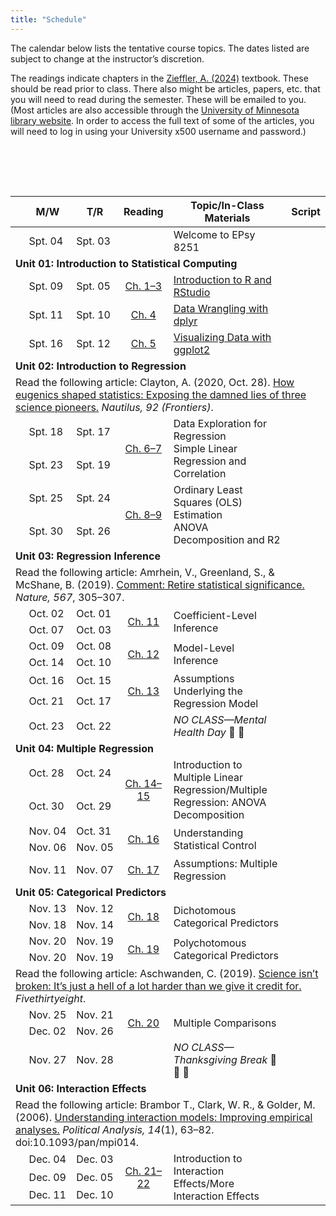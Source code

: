 ```yaml
---
title: "Schedule"
---
```



The calendar below lists the tentative course topics. The dates listed are subject to change at the instructor's discretion.


The readings indicate chapters in the [Zieffler, A. (2024)](https://zief0002.github.io/modeling/) textbook. These should be read prior to class. There also might be articles, papers, etc. that you will need to read during the semester. These will be emailed to you. (Most articles are also accessible through the [University of Minnesota library website](http://www.lib.umn.edu). In order to access the full text of some of the articles, you will need to log in using your University x500 username and password.)


<!-- As part of the course, there are several articles, papers and technical reports that you will need to read during the semester. Most of the articles themselves are accessible through the [University of Minnesota library website](http://www.lib.umn.edu). In order to access the full text of some of the articles, you will need to log in using your University x500 username and password. More detailed information, including references or links to specific readings, are linked under the day's "Reading". -->

<br /><br />


<br />


<table class="table">

<!-- <thead> -->
<!-- <tr> -->
<!-- <th style="width:10%;text-align:center"></th> -->
<!-- <th style="width:10%;">Date</th> -->
<!-- <th style="width:10%;text-align:center">Reading</th> -->
<!-- <th style="width:50%;">Topic</th> -->
<!-- <th style="width:10%;text-align:center">Notes</th> -->
<!-- <th style="width:10%;text-align:center">Script</th> -->
<!-- </tr> -->
<!-- </thead> -->

<thead>
<tr>
<th style="width:5%;text-align:center"></th>
<th style="width:10%;">M/W</th>
<th style="width:10%;">T/R</th>
<th style="width:15%;text-align:center">Reading</th>
<th style="width:50%;">Topic/In-Class Materials</th>
<th style="width:10%;text-align:center">Script</th>
</tr>
</thead>

<tbody>

<!-- <span style="margin-left:5px; color:#5a067d;font-size:12px;">*[Notes and Script file updated 09-24-2019]*</span></td> -->



<tr>
<td align="center" style="vertical-align:middle;">&nbsp;</td>
<td>Spt. 04</td>
<td>Spt. 03</td>
<td align="center" style="vertical-align:middle;">
  [<span class="fa fa-book" style="font-size: 20px;"></span>](files/00-welcome-to-8251.html)
</td>
<td>Welcome to EPsy 8251</td>
<td align="center" style="vertical-align:middle;">
  <span class="fa fa-code" style="color: #f1f1f1; font-size: 20px;"></span>
</td>
</tr>


<!-- Unit 01: INTRODUCTION TO STATISTICAL COMPUTING -->

<tr>
<td colspan="7"><b>Unit 01: Introduction to Statistical Computing</b></td>
</tr>

<tr>
<td align="center" style="vertical-align:middle;"></td>
<td>Spt. 09</td>
<td>Spt. 05</td>
<td align="center" style="vertical-align:middle;">
  [Ch. 1--3](https://zief0002.github.io/modeling/01-01-r-and-rstudio-installation.html)
</td>
<td>[Introduction to R and RStudio](worksheets/worksheet-01-01-using-R.html)</td>

<td align="center" style="vertical-align:middle;">
  [<span class="fa fa-code" style="font-size: 20px;"></span>](scripts/01-01-introduction-to-r.R)
</td>
</tr>

<tr>
<td align="center" style="vertical-align:middle;"></td>
<td>Spt. 11</td>
<td>Spt. 10</td>
<td align="center" style="vertical-align:middle;">
  [Ch. 4](https://zief0002.github.io/modeling/01-04-data-wrangling-with-dplyr.html)
</td>
<td>[Data Wrangling with dplyr](worksheets/worksheet-01-04-learning-dplyr.html)</td>
<td align="center" style="vertical-align:middle;">
  [<span class="fa fa-code" style="font-size: 20px;"></span>](scripts/01-04-data-wrangling-with-dplyr.R)
</td>
</tr>

<tr>
<td align="center" style="vertical-align:middle;"></td>
<td>Spt. 16</td>
<td>Spt. 12</td>
<td align="center" style="vertical-align:middle;">
  [Ch. 5](https://zief0002.github.io/modeling/01-05-visualizing-with-ggplot2.html)
</td>
<td>[Visualizing Data with ggplot2](worksheets/worksheet-01-05-ggplot2.html)</td>
<td align="center" style="vertical-align:middle;">
  [<span class="fa fa-code" style="font-size: 20px;"></span>](scripts/01-05-plotting-with-ggplot2.R)
</td>
</tr>


<!-- Unit 02: INTRODUCTION TO REGRESSION -->

<tr>
<td colspan="7"><b>Unit 02: Introduction to Regression</b></td>
</tr>

<tr>
<td colspan="7">Read the following article: Clayton, A. (2020, Oct. 28). [How eugenics shaped statistics: Exposing the damned lies of three science pioneers.](https://nautil.us/how-eugenics-shaped-statistics-238014/) *Nautilus, 92 (Frontiers)*.</td>
</tr>

<tr>
<td align="center" style="vertical-align:middle;"></td>
<td>Spt. 18</td>
<td>Spt. 17</td>
<td align="center" style="vertical-align:middle;" rowspan="2">
  [Ch. 6--7](scripts/02-02-simple-regression-and-correlation.html)
</td>
<td style="vertical-align:middle;" rowspan="2">Data Exploration for Regression<br />Simple Linear Regression and Correlation
<td align="center" style="vertical-align:middle;" rowspan="2">
  [<span class="fa fa-code" style="font-size: 20px;"></span>](scripts/02-01-data-exploration-for-regression-description.R) <br />
  [<span class="fa fa-code" style="font-size: 20px;"></span>](scripts/02-02-simple-linear-regression-and-correlation.R)
</td>
</tr>

<tr>
<td align="center" style="vertical-align:middle;"></td>
<td>Spt. 23</td>
<td>Spt. 19</td>
</tr>




<tr>
<td align="center" style="vertical-align:middle;"></td>
<td>Spt. 25</td>
<td>Spt. 24</td>
<td align="center" style="vertical-align:middle;" rowspan="2">
  [Ch. 8--9](https://zief0002.github.io/modeling/02-03-ols-estimation.html)
</td>
<td style="vertical-align:middle;" rowspan="2">Ordinary Least Squares (OLS) Estimation<br />ANOVA Decomposition and R2
<td align="center" style="vertical-align:middle;" rowspan="2">
  [<span class="fa fa-code" style="font-size: 20px;"></span>](scripts/02-03-ols-estimation.R) <br />
  [<span class="fa fa-code" style="font-size: 20px;"></span>](scripts/02-04-anova-decomposition.R)
</td>
</tr>


<tr>
<td align="center" style="vertical-align:middle;"></td>
<td>Spt. 30</td>
<td>Spt. 26</td>
</tr>


<!-- Unit 03: REGRESSION INFERENCE -->

<tr>
<td colspan="7"><b>Unit 03: Regression Inference</b></td>
</tr>

<tr>
<td colspan="7">Read the following article: Amrhein, V., Greenland, S., &amp; McShane, B. (2019). [Comment: Retire statistical significance.](https://www.nature.com/articles/d41586-019-00857-9) *Nature, 567*, 305&ndash;307.</td>
</tr>


<tr>
<td align="center" style="vertical-align:middle;"></td>
<td>Oct. 02</td>
<td>Oct. 01</td>
<td align="center" style="vertical-align:middle;" rowspan="2">
  [Ch. 11](https://zief0002.github.io/modeling/03-01-coefficient-level-inference.html)
</td>
<td style="vertical-align:middle;" rowspan="2">Coefficient-Level Inference</td>
<td align="center" style="vertical-align:middle;" rowspan="2">
  [<span class="fa fa-code" style="font-size: 20px;"></span>](scripts/03-01-coefficient-level-inference.R)
</td>
</tr>

<tr>
<td align="center" style="vertical-align:middle;"></td>
<td>Oct. 07</td>
<td>Oct. 03</td>
</tr>


<tr>
<td align="center" style="vertical-align:middle;"></td>
<td>Oct. 09</td>
<td>Oct. 08</td>
<td align="center" style="vertical-align:middle;" rowspan="2">
  [Ch. 12](https://zief0002.github.io/modeling/03-02-model-level-inference.html)
</td>
<td style="vertical-align:middle;" rowspan="2">Model-Level Inference</td>
<td align="center" style="vertical-align:middle;" rowspan="2">
  [<span class="fa fa-code" style="font-size: 20px;"></span>](scripts/03-02-model-level-inference.R)
</td>
</tr>


<tr>
<td align="center" style="vertical-align:middle;"></td>
<td>Oct. 14</td>
<td>Oct. 10</td>
</tr>


<tr>
<td align="center" style="vertical-align:middle;"></td>
<td>Oct. 16</td>
<td>Oct. 15</td>
<td align="center" style="vertical-align:middle;" rowspan="2">
  [Ch. 13](https://zief0002.github.io/modeling/03-03-model-assumptions.html)
</td>
<td style="vertical-align:middle;" rowspan="2">Assumptions Underlying the Regression Model</td>
<td align="center" style="vertical-align:middle;" rowspan="2">
  [<span class="fa fa-code" style="font-size: 20px;"></span>](scripts/03-03-assumptions-underlying-the-regression-model.R)
</td>
</tr>


<tr>
<td align="center" style="vertical-align:middle;"></td>
<td>Oct. 21</td>
<td>Oct. 17</td>
</tr>


<tr>
<td align="center" style="vertical-align:middle;"></td>
<td>Oct. 23</td>
<td>Oct. 22</td>
<td align="center" style="vertical-align:middle;"></td>
<td style="vertical-align:middle;">*NO CLASS&mdash;Mental Health Day* 🛌 🍷</td>
<td align="center" style="vertical-align:middle;"></td>
</tr>


<!-- Unit 04: MULTIPLE REGRESSION -->

<tr>
<td colspan="7"><b>Unit 04: Multiple Regression</b></td>
</tr>

<tr>
<td align="center" style="vertical-align:middle;"></td>
<td>Oct. 28</td>
<td>Oct. 24</td>
<td align="center" style="vertical-align:middle;" rowspan="2">
  [Ch. 14--15](https://zief0002.github.io/modeling/04-01-intro-to-multiple-regression.html)
</td>
<td style="vertical-align:middle;" rowspan="2">Introduction to Multiple Linear Regression/Multiple Regression: ANOVA Decomposition</td>
<td align="center" style="vertical-align:middle;" rowspan="2">
  [<span class="fa fa-code" style="font-size: 20px;"></span>](scripts/04-01-introduction-to-multiple-regression.R)<br />
  [<span class="fa fa-code" style="font-size: 20px;"></span>](scripts/04-02-multiple-regression-anova-decomposition.R)
</td>
</tr>

<tr>
<td align="center" style="vertical-align:middle;"></td>
<td>Oct. 30</td>
<td>Oct. 29</td>
</tr>


<tr>
<td align="center" style="vertical-align:middle;"></td>
<td>Nov. 04</td>
<td>Oct. 31</td>
<td align="center" style="vertical-align:middle;" rowspan="2">
  [Ch. 16](https://zief0002.github.io/modeling/04-03-understanding-statistical-control.html)
</td>
<td style="vertical-align:middle;" rowspan="2">Understanding Statistical Control</td>
<td align="center" style="vertical-align:middle;" rowspan="2">
  [<span class="fa fa-code" style="font-size: 20px;"></span>](scripts/04-03-understanding-statistical-control.R)
</td>
</tr>

<tr>
<td align="center" style="vertical-align:middle;"></td>
<td>Nov. 06</td>
<td>Nov. 05</td>
</tr>


<tr>
<td align="center" style="vertical-align:middle;"></td>
<td>Nov. 11</td>
<td>Nov. 07</td>
<td align="center" style="vertical-align:middle;">
  [Ch. 17](https://zief0002.github.io/modeling/04-04-assumptions.html)
</td>
<td style="vertical-align:middle;">Assumptions: Multiple Regression</td>
<td align="center" style="vertical-align:middle;">
  [<span class="fa fa-code" style="font-size: 20px;"></span>](scripts/04-04-assumptions-multiple-regression.R)
</td>
</tr>


<!-- Unit 05: CATEGORICAL PREDICTORS -->

<tr>
<td colspan="7"><b>Unit 05: Categorical Predictors</b></td>
</tr>


<tr>
<td align="center" style="vertical-align:middle;"></td>
<td>Nov. 13</td>
<td>Nov. 12</td>
<td align="center" style="vertical-align:middle;" rowspan="2">
  [Ch. 18](https://zief0002.github.io/modeling/05-01-dichotomous-predictors.html)
</td>
<td style="vertical-align:middle;" rowspan="2">Dichotomous Categorical Predictors</td>
<td align="center" style="vertical-align:middle;" rowspan="2">
  [<span class="fa fa-code" style="font-size: 20px;"></span>](scripts/05-01-dichotomous-categorical-predictors.R)
</td>
</tr>

<tr>
<td align="center" style="vertical-align:middle;"></td>
<td>Nov. 18</td>
<td>Nov. 14</td>
</tr>


<tr>
<td align="center" style="vertical-align:middle;"></td>
<td>Nov. 20</td>
<td>Nov. 19</td>
<td align="center" style="vertical-align:middle;" rowspan="2">
  [Ch. 19](https://zief0002.github.io/modeling/05-02-polychotomous-predictors.html)
</td>
<td style="vertical-align:middle;" rowspan="2">Polychotomous Categorical Predictors</td>
<td align="center" style="vertical-align:middle;" rowspan="2">
  [<span class="fa fa-code" style="font-size: 20px;"></span>](scripts/05-02-polychotomous-categorical-predictors.R)
</td>
</tr>


<tr>
<td align="center" style="vertical-align:middle;"></td>
<td>Nov. 20</td>
<td>Nov. 19</td>
</tr>

<tr>
<td colspan="7">Read the following article: Aschwanden, C. (2019). [Science isn't broken: It’s just a hell of a lot harder than we give it credit for.](https://fivethirtyeight.com/features/science-isnt-broken/#part1) *Fivethirtyeight*.</td>
</tr>

<tr>
<td align="center" style="vertical-align:middle;"></td>
<td>Nov. 25</td>
<td>Nov. 21</td>
<td align="center" style="vertical-align:middle;" rowspan="2">
  [Ch. 20](https://zief0002.github.io/modeling/05-03-multiple-comparisons.html)
</td>
<td style="vertical-align:middle;" rowspan="2">Multiple Comparisons</td>
<td align="center" style="vertical-align:middle;" rowspan="2">
  [<span class="fa fa-code" style="font-size: 20px;"></span>](scripts/05-03-multiple-comparisons.R)
</td>
</tr>


<tr>
<td align="center" style="vertical-align:middle;"></td>
<td>Dec. 02</td>
<td>Nov. 26</td>
</tr>


<tr>
<td align="center" style="vertical-align:middle;"></td>
<td>Nov. 27</td>
<td>Nov. 28</td>
<td align="center" style="vertical-align:middle;"></td>
<td style="vertical-align:middle;">*NO CLASS&mdash;Thanksgiving Break* 🦃 🌽 🥧</td>
<td align="center" style="vertical-align:middle;"></td>
</tr>


<!-- Unit 06: INTERACTION EFFECTS -->

<tr>
<td colspan="7"><b>Unit 06: Interaction Effects</b></td>
</tr>

<tr>
<td colspan="7">Read the following article: Brambor T., Clark, W. R., &amp; Golder, M. (2006). [Understanding interaction models: Improving empirical analyses.](https://primo.lib.umn.edu/permalink/01UMN_INST/oqqrhb/cdi_proquest_miscellaneous_59706415) *Political Analysis, 14*(1), 63--82. doi:10.1093/pan/mpi014.</td>
</tr>






<tr>
<td align="center" style="vertical-align:middle;"></td>
<td>Dec. 04</td>
<td>Dec. 03</td>
<td align="center" style="vertical-align:middle;"  rowspan="3">
  [Ch. 21--22](https://zief0002.github.io/modeling/06-01-intro-to-interaction-effects.html)
</td>
<td style="vertical-align:middle;"  rowspan="3">Introduction to Interaction Effects/More Interaction Effects</td>
<td align="center" style="vertical-align:middle;"  rowspan="3">
  [<span class="fa fa-code" style="font-size: 20px;"></span>](scripts/06-01-introduction-to-interaction-effects.R)<br />
  [<span class="fa fa-code" style="font-size: 20px;"></span>](scripts/06-02-more-interaction-effects.R)
</td>
</tr>


<tr>
<td align="center" style="vertical-align:middle;"></td>
<td>Dec. 09</td>
<td>Dec. 05</td>
</tr>


<tr>
<td align="center" style="vertical-align:middle;"></td>
<td>Dec. 11</td>
<td>Dec. 10</td>
</tr>


</tbody>
</table>    


